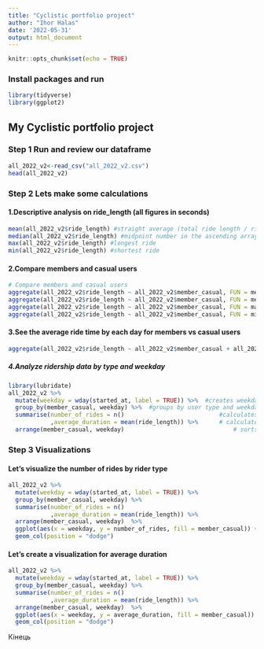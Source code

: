 ```yaml
---
title: "Cyclistic portfolio project"
author: "Ihor Halas"
date: '2022-05-31'
output: html_document
---
```


```r
knitr::opts_chunk$set(echo = TRUE)
```
### Install packages and run
```r
library(tidyverse)
library(ggplot2)  
```

## My Cyclistic portfolio project

### Step 1 Run and review our dataframe


```r
all_2022_v2<-read_csv("all_2022_v2.csv")
head(all_2022_v2)
```

### Step 2 Lets make some calculations

#### 1.Descriptive analysis on ride_length (all figures in seconds)
```r
mean(all_2022_v2$ride_length) #straight average (total ride length / rides)
median(all_2022_v2$ride_length) #midpoint number in the ascending array of ride lengths
max(all_2022_v2$ride_length) #longest ride
min(all_2022_v2$ride_length) #shortest ride
```
#### 2.Compare members and casual users
```r
# Compare members and casual users
aggregate(all_2022_v2$ride_length ~ all_2022_v2$member_casual, FUN = mean)
aggregate(all_2022_v2$ride_length ~ all_2022_v2$member_casual, FUN = median)
aggregate(all_2022_v2$ride_length ~ all_2022_v2$member_casual, FUN = max)
aggregate(all_2022_v2$ride_length ~ all_2022_v2$member_casual, FUN = min)
```
#### 3.See the average ride time by each day for members vs casual users
```r
aggregate(all_2022_v2$ride_length ~ all_2022_v2$member_casual + all_2022_v2$day_of_week, FUN = mean)
```
##### 4.Analyze ridership data by type and weekday
```r
library(lubridate)
all_2022_v2 %>% 
  mutate(weekday = wday(started_at, label = TRUE)) %>%  #creates weekday field using wday()
  group_by(member_casual, weekday) %>%  #groups by user type and weekday
  summarise(number_of_rides = n()							#calculates the number of rides and average duration 
            ,average_duration = mean(ride_length)) %>% 		# calculates the average duration
  arrange(member_casual, weekday)								# sorts
```
### Step 3 Visualizations
#### Let's visualize the number of rides by rider type
```r
all_2022_v2 %>% 
  mutate(weekday = wday(started_at, label = TRUE)) %>% 
  group_by(member_casual, weekday) %>% 
  summarise(number_of_rides = n()
            ,average_duration = mean(ride_length)) %>% 
  arrange(member_casual, weekday)  %>% 
  ggplot(aes(x = weekday, y = number_of_rides, fill = member_casual)) +
  geom_col(position = "dodge")
```
#### Let's create a visualization for average duration
```r
all_2022_v2 %>% 
  mutate(weekday = wday(started_at, label = TRUE)) %>% 
  group_by(member_casual, weekday) %>% 
  summarise(number_of_rides = n()
            ,average_duration = mean(ride_length)) %>% 
  arrange(member_casual, weekday)  %>% 
  ggplot(aes(x = weekday, y = average_duration, fill = member_casual)) +
  geom_col(position = "dodge")
```






Кінець



